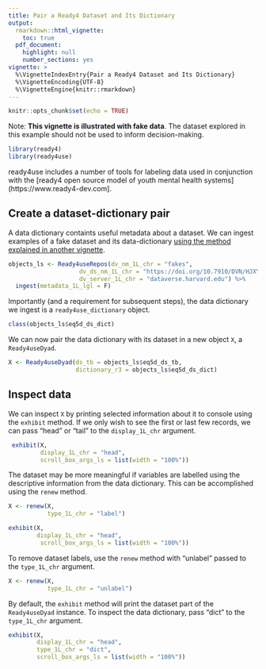 ```yaml
---
title: Pair a Ready4 Dataset and Its Dictionary
output: 
  rmarkdown::html_vignette:
    toc: true
  pdf_document:
    highlight: null
    number_sections: yes
vignette: >
  %\VignetteIndexEntry{Pair a Ready4 Dataset and Its Dictionary}
  %\VignetteEncoding{UTF-8}
  %\VignetteEngine{knitr::rmarkdown}
---
```


```r
knitr::opts_chunk$set(echo = TRUE)
```

Note: **This vignette is illustrated with fake data**. The dataset explored in this example should not be used to inform decision-making.

```r
library(ready4)
library(ready4use)
```

ready4use includes a number of tools for labeling data used in conjunction with the [ready4 open source model of youth mental health systems](https://www.ready4-dev.com].

## Create a dataset-dictionary pair
A data dictionary containts useful metadata about a dataset. We can ingest examples of a fake dataset and its data-dictionary [using the method explained in another vignette](V_01.html).

```r
objects_ls <- Ready4useRepos(dv_nm_1L_chr = "fakes",
                    dv_ds_nm_1L_chr = "https://doi.org/10.7910/DVN/HJXYKQ",
                    dv_server_1L_chr = "dataverse.harvard.edu") %>%
  ingest(metadata_1L_lgl = F)
```

Importantly (and a requirement for subsequent steps), the data dictionary we ingest is a `ready4use_dictionary` object.

```r
class(objects_ls$eq5d_ds_dict)
```

We can now pair the data dictionary with its dataset in a new object `X`, a `Ready4useDyad`.

```r
X <- Ready4useDyad(ds_tb = objects_ls$eq5d_ds_tb,
                   dictionary_r3 = objects_ls$eq5d_ds_dict)
```

## Inspect data
We can inspect `X` by printing selected information about it to console using the `exhibit` method. If we only wish to see the first or last few records, we can pass "head" or "tail" to the `display_1L_chr` argument.

```r
 exhibit(X,
         display_1L_chr = "head",
         scroll_box_args_ls = list(width = "100%"))
```

The dataset may be more meaningful if variables are labelled using the descriptive information from the data dictionary. This can be accomplished using the `renew` method.

```r
X <- renew(X,
           type_1L_chr = "label")
```

```r
exhibit(X,
        display_1L_chr = "head",
         scroll_box_args_ls = list(width = "100%"))
```

To remove dataset labels, use the `renew` method with "unlabel" passed to the `type_1L_chr` argument.

```r
X <- renew(X,
           type_1L_chr = "unlabel")
```

By default, the `exhibit` method will print the dataset part of the `Ready4useDyad` instance. To inspect the data dictionary, pass "dict" to the `type_1L_chr` argument.

```r
exhibit(X,
        display_1L_chr = "head",
        type_1L_chr = "dict",
        scroll_box_args_ls = list(width = "100%"))
```


